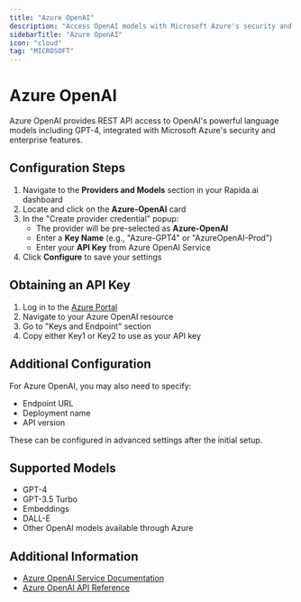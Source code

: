 ```yaml
---
title: "Azure OpenAI"
description: "Access OpenAI models with Microsoft Azure's security and enterprise features"
sidebarTitle: "Azure OpenAI"
icon: "cloud"
tag: "MICROSOFT"
---
```


# Azure OpenAI

Azure OpenAI provides REST API access to OpenAI's powerful language models including GPT-4, integrated with Microsoft Azure's security and enterprise features.

## Configuration Steps

1. Navigate to the **Providers and Models** section in your Rapida.ai dashboard
2. Locate and click on the **Azure-OpenAI** card
3. In the "Create provider credential" popup:
   - The provider will be pre-selected as **Azure-OpenAI**
   - Enter a **Key Name** (e.g., "Azure-GPT4" or "AzureOpenAI-Prod")
   - Enter your **API Key** from Azure OpenAI Service
4. Click **Configure** to save your settings

## Obtaining an API Key

1. Log in to the [Azure Portal](https://portal.azure.com/)
2. Navigate to your Azure OpenAI resource
3. Go to "Keys and Endpoint" section
4. Copy either Key1 or Key2 to use as your API key

## Additional Configuration

For Azure OpenAI, you may also need to specify:
- Endpoint URL
- Deployment name
- API version

These can be configured in advanced settings after the initial setup.

## Supported Models

- GPT-4
- GPT-3.5 Turbo
- Embeddings
- DALL-E
- Other OpenAI models available through Azure

## Additional Information

- [Azure OpenAI Service Documentation](https://learn.microsoft.com/en-us/azure/cognitive-services/openai/)
- [Azure OpenAI API Reference](https://learn.microsoft.com/en-us/azure/cognitive-services/openai/reference)